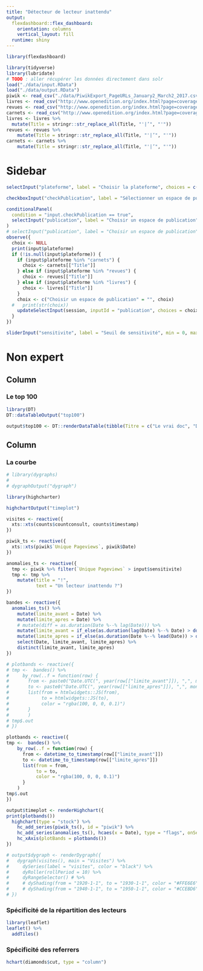 ```yaml
---
title: "Détecteur de lecteur inattendu"
output: 
  flexdashboard::flex_dashboard:
    orientation: columns
    vertical_layout: fill
  runtime: shiny
---
```


```r
library(flexdashboard)
```


```r
library(tidyverse)
library(lubridate)
# TODO : aller récupérer les données directement dans solr
load("./data/input.RData")
load("./data/output.RData")
piwik <- read_csv("./data/PiwikExport_PageURLs_January2_March2_2017.csv")
livres <- read_csv("http://www.openedition.org/index.html?page=coverage&pubtype=livre&export=csv")
revues <- read_csv("http://www.openedition.org/index.html?page=coverage&pubtype=revue&export=csv")
carnets <- read_csv("http://www.openedition.org/index.html?page=coverage&pubtype=carnet&export=csv")
livres <- livres %>% 
  mutate(Title = stringr::str_replace_all(Title, "'|’", "'"))
revues <- revues %>% 
    mutate(Title = stringr::str_replace_all(Title, "'|’", "'"))
carnets <- carnets %>% 
    mutate(Title = stringr::str_replace_all(Title, "'|’", "'"))
```




Sidebar {.sidebar}
=====================================

```r
selectInput("plateforme", label = "Choisir la plateforme", choices = c("Hypothèses.org" = "carnets", "Revues.org" = "revues", "OpenEdition Books" = "livres"), multiple = FALSE, selected = "carnets")

checkboxInput("checkPublication", label = "Sélectionner un espace de publication ?", value = FALSE)

conditionalPanel(
  condition = "input.checkPublication == true",
  selectInput("publication", label = "Choisir un espace de publication", selectize = TRUE, choices = c(""))
)
# selectInput("publication", label = "Choisir un espace de publication", selectize = TRUE, choices = c(""))
observe({
  choix <- NULL
  print(input$plateforme)
  if (!is.null(input$plateforme)) {
    if (input$plateforme %in% "carnets") {
      choix <- carnets[["Title"]]
    } else if (input$plateforme %in% "revues") {
      choix <- revues[["Title"]]
    } else if (input$plateforme %in% "livres") {
      choix <- livres[["Title"]]
    }
    choix <- c("Choisir un espace de publication" = "", choix)
  #   print(str(choix))
    updateSelectInput(session, inputId = "publication", choices = choix, selected = NULL)
  }
})

sliderInput("sensitivite", label = "Seuil de sensitivité", min = 0, max = 250, value = 150, step = 10)

```


Non expert
=========


Column {data-width=30%}
-----------------------------------------------------------------------

### Le top 100 

```r
library(DT)
DT::dataTableOutput("top100")

output$top100 <- DT::renderDataTable(tibble(Titre = c("Le vrai doc", "Deuxième titre"), Auteur= c("Marin", "Elodie"), Visites = c(1000, 500)))
```

Column {data-width=70%}
-----------------------------------------------------------------------

### La courbe

```r

# library(dygraphs)
# 
# dygraphOutput("dygraph")

library(highcharter)

highchartOutput("timeplot")

visites <- reactive({
  xts::xts(counts$countconsult, counts$timestamp)
})

piwik_ts <- reactive({
  xts::xts(piwik$`Unique Pageviews`, piwik$Date)
})

anomalies_ts <- reactive({
  tmp <- piwik %>% filter(`Unique Pageviews` > input$sensitivite)
  tmp <- tmp %>% 
    mutate(title = "!",
           text = "Un lecteur inattendu ?")
})

bandes <- reactive({
  anomalies_ts() %>% 
    mutate(limite_avant = Date) %>% 
    mutate(limite_apres = Date) %>% 
    # mutate(diff = as.duration(Date %--% lag(Date))) %>% 
    mutate(limite_avant = if_else(as.duration(lag(Date) %--% Date) > ddays(1), as.Date(Date), lag(limite_avant), missing = Date)) %>% 
    mutate(limite_apres = if_else(as.duration(Date %--% lead(Date)) > ddays(1), as.Date(Date), lag(limite_apres), missing = Date)) %>% 
    select(Date, limite_avant, limite_apres) %>% 
    distinct(limite_avant, limite_apres)
})

# plotbands <- reactive({
# tmp <-  bandes() %>% 
#     by_row(..f = function(row) {
#       from <- paste0("Date.UTC(", year(row[["limite_avant"]]), ",", month(row[["limite_avant"]]) - 1, ",", day(row[["limite_avant"]]), ")")
#       to <- paste0("Date.UTC(", year(row[["limite_apres"]]), ",", month(row[["limite_apres"]]) - 1, ",", day(row[["limite_apres"]]), ")")
#       list(from = htmlwidgets::JS(from), 
#            to = htmlwidgets::JS(to), 
#            color = "rgba(100, 0, 0, 0.1)")
#       }
#       ) 
# tmp$.out    
# })

plotbands <- reactive({
tmp <-  bandes() %>% 
    by_row(..f = function(row) {
      from <- datetime_to_timestamp(row[["limite_avant"]])
      to <- datetime_to_timestamp(row[["limite_apres"]])
      list(from = from, 
           to = to, 
           color = "rgba(100, 0, 0, 0.1)")
      }
    ) 
tmp$.out    
})

output$timeplot <- renderHighchart({
print(plotbands())
  highchart(type = "stock") %>% 
    hc_add_series(piwik_ts(), id = "piwik") %>% 
    hc_add_series(anomalies_ts(), hcaes(x = Date), type = "flags", onSeries = "piwik")  %>% 
    hc_xAxis(plotBands = plotbands())
})

# output$dygraph <- renderDygraph({
#   dygraph(visites(), main = "Visites") %>% 
#     dySeries(label = "visites", color = "black") %>% 
#     dyRoller(rollPeriod = 10) %>% 
#     dyRangeSelector() # %>%
#     # dyShading(from = "1920-1-1", to = "1930-1-1", color = "#FFE6E6") %>%
#     # dyShading(from = "1940-1-1", to = "1950-1-1", color = "#CCEBD6")
# })
```



### Spécificité de la répartition des lecteurs

```r
library(leaflet)
leaflet() %>% 
  addTiles()
```

### Spécificité des referrers

```r
hchart(diamonds$cut, type = "column")
```

